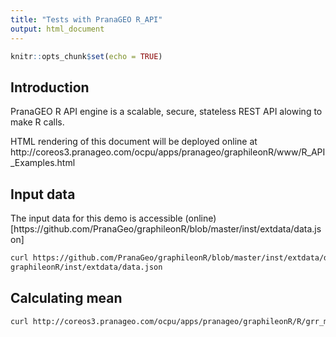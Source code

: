 ```yaml
---
title: "Tests with PranaGEO R_API"
output: html_document
---
```


```r
knitr::opts_chunk$set(echo = TRUE)
```

## Introduction
PranaGEO R API engine is a scalable, secure, stateless REST API alowing to make R calls. 

HTML rendering of this document will be deployed online at http://coreos3.pranageo.com/ocpu/apps/pranageo/graphileonR/www/R_API_Examples.html

## Input data
The input data for this demo is accessible (online)[https://github.com/PranaGeo/graphileonR/blob/master/inst/extdata/data.json]

```bash
curl https://github.com/PranaGeo/graphileonR/blob/master/inst/extdata/data.json
graphileonR/inst/extdata/data.json
```

## Calculating mean

```bash
curl http://coreos3.pranageo.com/ocpu/apps/pranageo/graphileonR/R/grr_meananalysis/json -X POST -F sampledata=@/home/acizmeli/data/aaworks/GIT.repos/graphileon-rserve/graphileonR/inst/extdata/data.json 
```


